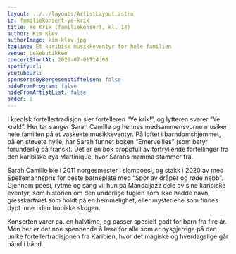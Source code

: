 ```yaml
---
layout: ../../layouts/ArtistLayout.astro
id: familiekonsert-ye-krik
title: Ye Krik (familiekonsert, kl. 14)
author: Kim Klev
authorImage: kim-klev.jpg
tagline: Et karibisk musikkeventyr for hele familien
venue: Lekebutikken
concertStartAt: 2023-07-01T14:00
spotifyUrl:
youtubeUrl:
sponsoredByBergesenstiftelsen: false
hideFromProgram: false
hideFromArtistList: false
order: 0
---
```


I kreolsk fortellertradisjon sier fortelleren “Ye krik!”, og lytteren svarer “Ye krak!”. Her tar sanger Sarah Camille og hennes medsammensvorne musiker hele familien på et vaskekte musikkeventyr. På loftet i barndomshjemmet, på en støvete hylle, har Sarah funnet boken “Emerveilles” (som betyr forunderlig på fransk). Det er en bok proppfull av fortryllende fortellinger fra den karibiske øya Martinique, hvor Sarahs mamma stammer fra.

Sarah Camille ble i 2011 norgesmester i slampoesi, og stakk i 2020 av med Spellemannspris for beste barneplate med “Spor av dråper og røde nebb”. Gjennom poesi, rytme og sang vil hun på Mandaljazz dele av sine karibiske eventyr, som historien om den underlige fuglen som ikke hadde navn, gresskarfrøet som holdt på en hemmelighet, eller mysteriene som finnes dypt inne i den tropiske skogen.

Konserten varer ca. en halvtime, og passer spesielt godt for barn fra fire år. Men her er det noe spennende å lære for alle som er nysgjerrige på den unike fortellertradisjonen fra Karibien, hvor det magiske og hverdagslige går hånd i hånd.
